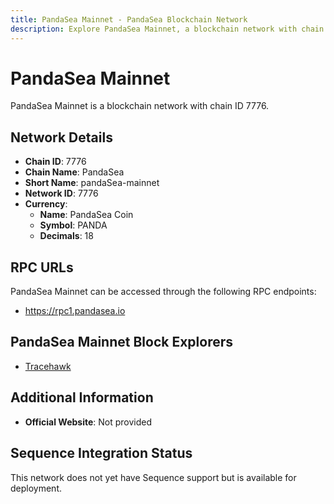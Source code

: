 ```yaml
--- 
title: PandaSea Mainnet - PandaSea Blockchain Network
description: Explore PandaSea Mainnet, a blockchain network with chain ID 7776. Learn about its native currency, PandaSea Coin, and how to interact with the network.
---
```


# PandaSea Mainnet

PandaSea Mainnet is a blockchain network with chain ID 7776.

## Network Details

- **Chain ID**: 7776
- **Chain Name**: PandaSea
- **Short Name**: pandaSea-mainnet
- **Network ID**: 7776
- **Currency**: 
  - **Name**: PandaSea Coin
  - **Symbol**: PANDA
  - **Decimals**: 18

## RPC URLs

PandaSea Mainnet can be accessed through the following RPC endpoints:

- https://rpc1.pandasea.io

## PandaSea Mainnet Block Explorers

- [Tracehawk](https://pandaseascan.com)

## Additional Information

- **Official Website**: Not provided

## Sequence Integration Status

This network does not yet have Sequence support but is available for deployment.
